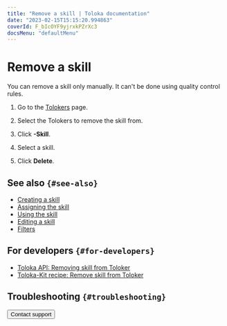 ```yaml
---
title: "Remove a skill | Toloka documentation"
date: "2023-02-15T15:15:20.994863"
coverId: F_bIcOYF9yjrxkPZrXc3
docsMenu: "defaultMenu"
---
```



# Remove a skill

You can remove a skill only manually. It can't be done using quality control rules.

1. Go to the [Tolokers](https://platform.toloka.ai/requester/workers) page.

1. Select the Tolokers to remove the skill from.

    <SelectTolokers/>

1. Click **-Skill**.

1. Select a skill.

1. Click **Delete**.

## See also `{#see-also}`

- [Creating a skill](/docs/guide/nav-create)
- [Assigning the skill](/docs/guide/nav-assign)
- [Using the skill](/docs/guide/nav-use)
- [Editing a skill](/docs/guide/nav-edit)
- [Filters](/docs/guide/filters)

## For developers `{#for-developers}`

- [Toloka API: Removing skill from Toloker](https://toloka.ai/docs/api/api-reference/#delete-/user-skills/-id-)
- [Toloka-Kit recipe: Remove skill from Toloker](/docs/toloka-kit/recipes/delete-user-skill)

## Troubleshooting `{#troubleshooting}`

<FaqSkillForEveryPool/>

<FaqSkillForDifferentProjects/>

<TroubleshootingTraining/>

<Button themeColor="light" view="default" size="l" type="link" url="/docs/guide/troubleshooting/support?form-source=guide-nav-delete">Contact support</Button>
